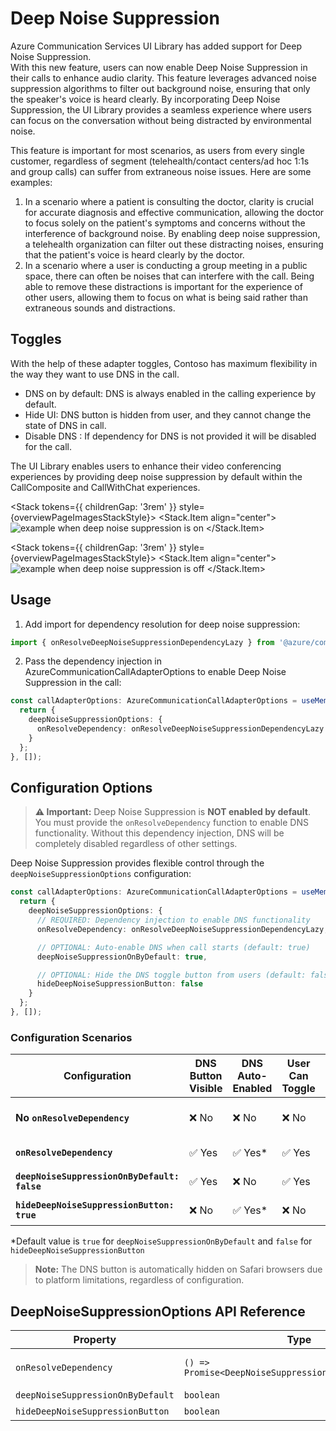 
<Meta title="Concepts/Deep Noise Suppression" />

# Deep Noise Suppression

Azure Communication Services UI Library has added support for Deep Noise Suppression.  
With this new feature, users can now enable Deep Noise Suppression in their calls to enhance audio clarity. This feature leverages advanced noise suppression algorithms to filter out background noise, ensuring that only the speaker's voice is heard clearly. By incorporating Deep Noise Suppression, the UI Library provides a seamless experience where users can focus on the conversation without being distracted by environmental noise.

This feature is important for most scenarios, as users from every single customer, regardless of segment (telehealth/contact centers/ad hoc 1:1s and group calls) can suffer from extraneous noise issues. Here are some examples:

1. In a scenario where a patient is consulting the doctor, clarity is crucial for accurate diagnosis and effective communication, allowing the doctor to focus solely on the patient's symptoms and concerns without the interference of background noise. By enabling deep noise suppression, a telehealth organization can filter out these distracting noises, ensuring that the patient's voice is heard clearly by the doctor.
2. In a scenario where a user is conducting a group meeting in a public space, there can often be noises that can interfere with the call. Being able to remove these distractions is important for the experience of other users, allowing them to focus on what is being said rather than extraneous sounds and distractions.

## Toggles

With the help of these adapter toggles, Contoso has maximum flexibility in the way they want to use DNS in the call.

- DNS on by default: DNS is always enabled in the calling experience by default.
- Hide UI: DNS button is hidden from user, and they cannot change the state of DNS in call.
- Disable DNS : If dependency for DNS is not provided it will be disabled for the call.

The UI Library enables users to enhance their video conferencing experiences by providing deep noise suppression by default within the CallComposite and CallWithChat experiences.

<Stack tokens={{ childrenGap: '3rem' }} style={overviewPageImagesStackStyle}>
  <Stack.Item align="center">
    <img src="images/DNS-on.png" alt="example when deep noise suppression is on" />
  </Stack.Item>
</Stack>

<Stack tokens={{ childrenGap: '3rem' }} style={overviewPageImagesStackStyle}>
  <Stack.Item align="center">
    <img src="images/DNS-off.png" alt="example when deep noise suppression is off" />
  </Stack.Item>
</Stack>

## Usage

1. Add import for dependency resolution for deep noise suppression:

```ts
import { onResolveDeepNoiseSuppressionDependencyLazy } from '@azure/communication-react';
```

2. Pass the dependency injection in AzureCommunicationCallAdapterOptions to enable Deep Noise Suppression in the call:

```ts
const callAdapterOptions: AzureCommunicationCallAdapterOptions = useMemo(() => {
  return {
    deepNoiseSuppressionOptions: {
      onResolveDependency: onResolveDeepNoiseSuppressionDependencyLazy
    }
  };
}, []);
```

## Configuration Options

> **⚠️ Important:** Deep Noise Suppression is **NOT enabled by default**. You must provide the `onResolveDependency` function to enable DNS functionality. Without this dependency injection, DNS will be completely disabled regardless of other settings.

Deep Noise Suppression provides flexible control through the `deepNoiseSuppressionOptions` configuration:

```ts
const callAdapterOptions: AzureCommunicationCallAdapterOptions = useMemo(() => {
  return {
    deepNoiseSuppressionOptions: {
      // REQUIRED: Dependency injection to enable DNS functionality
      onResolveDependency: onResolveDeepNoiseSuppressionDependencyLazy,

      // OPTIONAL: Auto-enable DNS when call starts (default: true)
      deepNoiseSuppressionOnByDefault: true,

      // OPTIONAL: Hide the DNS toggle button from users (default: false)
      hideDeepNoiseSuppressionButton: false
    }
  };
}, []);
```

### Configuration Scenarios

| Configuration                                | DNS Button Visible | DNS Auto-Enabled | User Can Toggle | Use Case                |
| -------------------------------------------- | ------------------ | ---------------- | --------------- | ----------------------- |
| **No `onResolveDependency`**                 | ❌ No              | ❌ No            | ❌ No           | DNS completely disabled |
| **`onResolveDependency`**                    | ✅ Yes             | ✅ Yes\*         | ✅ Yes          | Standard implementation |
| **`deepNoiseSuppressionOnByDefault: false`** | ✅ Yes             | ❌ No            | ✅ Yes          | Manual DNS control      |
| **`hideDeepNoiseSuppressionButton: true`**   | ❌ No              | ✅ Yes\*         | ❌ No           | Force DNS always on     |

\*Default value is `true` for `deepNoiseSuppressionOnByDefault` and `false` for `hideDeepNoiseSuppressionButton`

> **Note:** The DNS button is automatically hidden on Safari browsers due to platform limitations, regardless of configuration.

## DeepNoiseSuppressionOptions API Reference

| Property                          | Type                                                  | Required | Default | Description                                                                                   |
| --------------------------------- | ----------------------------------------------------- | -------- | ------- | --------------------------------------------------------------------------------------------- |
| `onResolveDependency`             | `() => Promise<DeepNoiseSuppressionEffectDependency>` | ✅ Yes   | -       | Enables DNS functionality. Use `onResolveDeepNoiseSuppressionDependencyLazy` for lazy loading |
| `deepNoiseSuppressionOnByDefault` | `boolean`                                             | ❌ No    | `true`  | Auto-start DNS when call begins                                                               |
| `hideDeepNoiseSuppressionButton`  | `boolean`                                             | ❌ No    | `false` | Hide DNS toggle button from UI                                                                |
